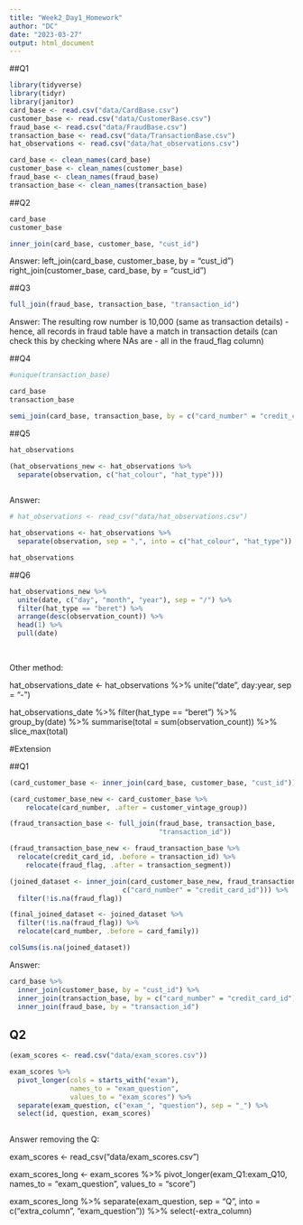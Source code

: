 ```yaml
---
title: "Week2_Day1_Homework"
author: "DC"
date: "2023-03-27"
output: html_document
---
```

##Q1

```r
library(tidyverse)
library(tidyr)
library(janitor)
card_base <- read.csv("data/CardBase.csv")
customer_base <- read.csv("data/CustomerBase.csv")
fraud_base <- read.csv("data/FraudBase.csv")
transaction_base <- read.csv("data/TransactionBase.csv")
hat_observations <- read.csv("data/hat_observations.csv")
```

```r
card_base <- clean_names(card_base)
customer_base <- clean_names(customer_base)
fraud_base <- clean_names(fraud_base)
transaction_base <- clean_names(transaction_base)
```

##Q2

```r
card_base
customer_base
```
```r
inner_join(card_base, customer_base, "cust_id")
```
Answer:
left_join(card_base, customer_base, by = "cust_id")
right_join(customer_base, card_base, by = "cust_id")

##Q3


```r
full_join(fraud_base, transaction_base, "transaction_id")
```
Answer:
The resulting row number is 10,000 (same as transaction details) - hence, all records in fraud table have a match in transaction details (can check this by checking where NAs are - all in the fraud_flag column)

##Q4

```r
#unique(transaction_base)
```

```r
card_base
transaction_base
```

```r
semi_join(card_base, transaction_base, by = c("card_number" = "credit_card_id"))
```




##Q5

```r
hat_observations
```

```r
(hat_observations_new <- hat_observations %>% 
  separate(observation, c("hat_colour", "hat_type")))
              
```

Answer:

```r
# hat_observations <- read_csv("data/hat_observations.csv")

hat_observations <- hat_observations %>% 
  separate(observation, sep = ",", into = c("hat_colour", "hat_type"))

hat_observations
```




##Q6

```r
hat_observations_new %>% 
  unite(date, c("day", "month", "year"), sep = "/") %>% 
  filter(hat_type == "beret") %>% 
  arrange(desc(observation_count)) %>% 
  head(1) %>% 
  pull(date)
  
  
```
Other method:

hat_observations_date <- hat_observations %>% 
  unite("date", day:year, sep = "-") 

hat_observations_date %>% 
  filter(hat_type == "beret") %>% 
  group_by(date) %>% 
  summarise(total = sum(observation_count)) %>% 
  slice_max(total)
  
  
#Extension

##Q1

```r
(card_customer_base <- inner_join(card_base, customer_base, "cust_id"))

(card_customer_base_new <- card_customer_base %>% 
    relocate(card_number, .after = customer_vintage_group))

```

```r
(fraud_transaction_base <- full_join(fraud_base, transaction_base, 
                                     "transaction_id"))

(fraud_transaction_base_new <- fraud_transaction_base %>% 
  relocate(credit_card_id, .before = transaction_id) %>% 
    relocate(fraud_flag, .after = transaction_segment))
```


```r
(joined_dataset <- inner_join(card_customer_base_new, fraud_transaction_base_new, 
                            c("card_number" = "credit_card_id"))) %>% 
  filter(!is.na(fraud_flag))

(final_joined_dataset <- joined_dataset %>% 
  filter(!is.na(fraud_flag)) %>% 
  relocate(card_number, .before = card_family))

```
```r
colSums(is.na(joined_dataset))
```

Answer:

```r
card_base %>% 
  inner_join(customer_base, by = "cust_id") %>% 
  inner_join(transaction_base, by = c("card_number" = "credit_card_id")) %>% 
  inner_join(fraud_base, by = "transaction_id")
```




## Q2

```r
(exam_scores <- read.csv("data/exam_scores.csv"))
```

```r
exam_scores %>% 
  pivot_longer(cols = starts_with("exam"),
               names_to = "exam_question",
               values_to = "exam_scores") %>% 
  separate(exam_question, c("exam_", "question"), sep = "_") %>% 
  select(id, question, exam_scores)
  
```

Answer removing the Q:

exam_scores <- read_csv("data/exam_scores.csv")

exam_scores_long <- exam_scores %>% 
  pivot_longer(exam_Q1:exam_Q10, names_to = "exam_question", values_to = "score") 

exam_scores_long %>% 
  separate(exam_question, sep = "Q", into = c("extra_column", "exam_question")) %>% 
  select(-extra_column)













